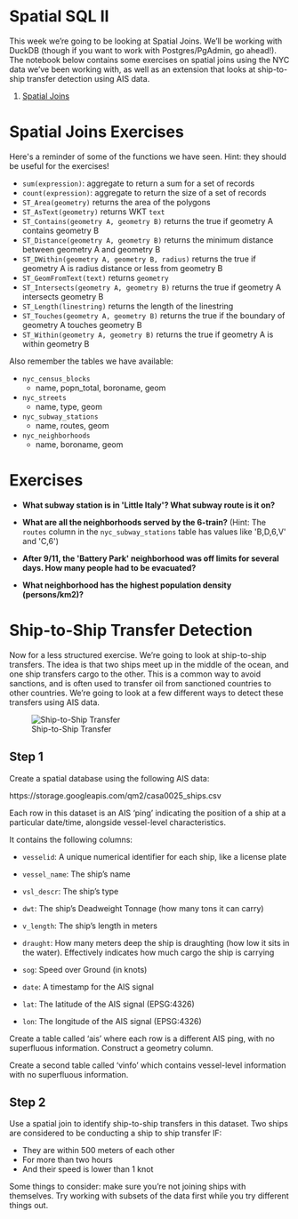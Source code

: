 # Spatial SQL II

This week we're going to be looking at Spatial Joins. We'll be working with DuckDB (though if you want to work with Postgres/PgAdmin, go ahead!). The notebook below contains some exercises on spatial joins using the NYC data we've been working with, as well as an extension that looks at ship-to-ship transfer detection using AIS data.

1. [Spatial Joins](https://colab.research.google.com/github/oballinger/CASA0025/blob/main/notebooks/W04_postgis2.ipynb)

# Spatial Joins Exercises

Here\'s a reminder of some of the functions we have seen. Hint: they
should be useful for the exercises!

-   `sum(expression)`{.interpreted-text role="command"}: aggregate to
    return a sum for a set of records
-   `count(expression)`{.interpreted-text role="command"}: aggregate to
    return the size of a set of records
-   `ST_Area(geometry)`{.interpreted-text role="command"} returns the
    area of the polygons
-   `ST_AsText(geometry)`{.interpreted-text role="command"} returns WKT
    `text`
-   `ST_Contains(geometry A, geometry B)`{.interpreted-text
    role="command"} returns the true if geometry A contains geometry B
-   `ST_Distance(geometry A, geometry B)`{.interpreted-text
    role="command"} returns the minimum distance between geometry A and
    geometry B
-   `ST_DWithin(geometry A, geometry B, radius)`{.interpreted-text
    role="command"} returns the true if geometry A is radius distance or
    less from geometry B
-   `ST_GeomFromText(text)`{.interpreted-text role="command"} returns
    `geometry`
-   `ST_Intersects(geometry A, geometry B)`{.interpreted-text
    role="command"} returns the true if geometry A intersects geometry B
-   `ST_Length(linestring)`{.interpreted-text role="command"} returns
    the length of the linestring
-   `ST_Touches(geometry A, geometry B)`{.interpreted-text
    role="command"} returns the true if the boundary of geometry A
    touches geometry B
-   `ST_Within(geometry A, geometry B)`{.interpreted-text
    role="command"} returns the true if geometry A is within geometry B

Also remember the tables we have available:

-   `nyc_census_blocks`
    -   name, popn_total, boroname, geom
-   `nyc_streets`
    -   name, type, geom
-   `nyc_subway_stations`
    -   name, routes, geom
-   `nyc_neighborhoods`
    -   name, boroname, geom

# Exercises

-   **What subway station is in \'Little Italy\'? What subway route is it on?**


-   **What are all the neighborhoods served by the 6-train?** (Hint: The `routes` column in the `nyc_subway_stations` table has values like \'B,D,6,V\' and \'C,6\')


-   **After 9/11, the \'Battery Park\' neighborhood was off limits for several days. How many people had to be evacuated?**

-   **What neighborhood has the highest population density (persons/km2)?**


# Ship-to-Ship Transfer Detection

Now for a less structured exercise. We're going to look at ship-to-ship transfers. The idea is that two ships meet up in the middle of the ocean, and one ship transfers cargo to the other. This is a common way to avoid sanctions, and is often used to transfer oil from sanctioned countries to other countries. We're going to look at a few different ways to detect these transfers using AIS data. 

![Ship-to-Ship Transfer](PS_AIS.png)

## Step 1

Create a spatial database using the following AIS data:

https://storage.googleapis.com/qm2/casa0025_ships.csv

Each row in this dataset is an AIS 'ping' indicating the position of a ship at a particular date/time, alongside vessel-level characteristics.

It contains the following columns: 

* `vesselid`: A unique numerical identifier for each ship, like a license plate

* `vessel_name`: The ship's name

* `vsl_descr`: The ship's type

* `dwt`: The ship's Deadweight Tonnage (how many tons it can carry)

* `v_length`: The ship's length in meters

* `draught`: How many meters deep the ship is draughting (how low it sits in the water). Effectively indicates how much cargo the ship is carrying

* `sog`: Speed over Ground (in knots)

* `date`: A timestamp for the AIS signal 

* `lat`: The latitude of the AIS signal (EPSG:4326)

* `lon`: The longitude of the AIS signal (EPSG:4326)

Create a table called 'ais' where each row is a different AIS ping, with no superfluous information. Construct a geometry column. 

Create a second table called 'vinfo' which contains vessel-level information with no superfluous information. 

## Step 2

Use a spatial join to identify ship-to-ship transfers in this dataset.
Two ships are considered to be conducting a ship to ship transfer IF: 

* They are within 500 meters of each other 
* For more than two hours 
* And their speed is lower than 1 knot

Some things to consider: make sure you're not joining ships with themselves. Try working with subsets of the data first while you try different things out. 
